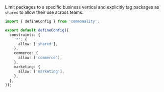 Limit packages to a specific business vertical and explicitly tag packages as `shared` to allow their use across teams.

```ts commonality.config.ts
import { defineConfig } from 'commonality';

export default defineConfig({
  constraints: {
    '*': {
      allow: ['shared'],
    },
    commerce: {
      allow: ['commerce'],
    },
    marketing: {
      allow: ['marketing'],
    },
  },
});
```
